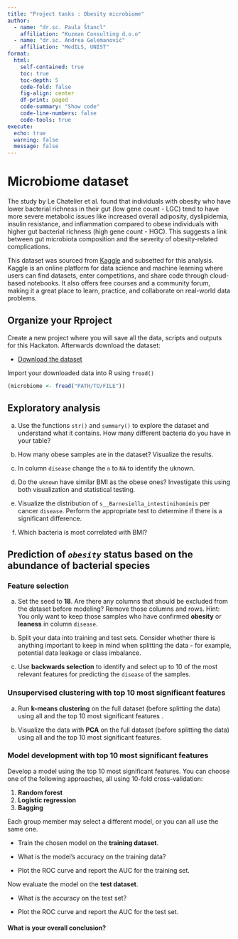 ---
title: "Project tasks : Obesity microbiome"
author: 
  - name: "dr.sc. Paula Štancl"
    affiliation: "Kuzman Consulting d.o.o"
  - name: "dr.sc. Andrea Gelemanović"
    affiliation: "MedILS, UNIST"
format:
  html:
    self-contained: true
    toc: true
    toc-depth: 5
    code-fold: false
    fig-align: center
    df-print: paged
    code-summary: "Show code"
    code-line-numbers: false
    code-tools: true
execute:
  echo: true
  warning: false
  message: false
---

# Microbiome dataset

The study by Le Chatelier et al. found that individuals with obesity who have lower bacterial richness in their gut (low gene count - LGC) tend to have more severe metabolic issues like increased overall adiposity, dyslipidemia, insulin resistance, and inflammation compared to obese individuals with higher gut bacterial richness (high gene count - HGC). This suggests a link between gut microbiota composition and the severity of obesity-related complications.

This dataset was sourced from [Kaggle](https://www.kaggle.com/datasets/antaresnyc/metagenomics) and subsetted for this analysis. Kaggle is an online platform for data science and machine learning where users can find datasets, enter competitions, and share code through cloud-based notebooks. It also offers free courses and a community forum, making it a great place to learn, practice, and collaborate on real-world data problems.

## Organize your Rproject

Create a new project where you will save all the data, scripts and outputs for this Hackaton. Afterwards download the dataset:

-   [Download the dataset](gut_obesity_subset.csv)

Import your downloaded data into R using `fread()`

```{r, eval=FALSE}
(microbiome <- fread("PATH/TO/FILE"))
```

## Exploratory analysis

a)  Use the functions `str()` and `summary()` to explore the dataset and understand what it contains. How many different bacteria do you have in your table?

b)  How many obese samples are in the dataset? Visualize the results.

c)  In column `disease` change the `n` to `NA` to identify the uknown.

d)  Do the `uknown` have similar BMI as the obese ones? Investigate this using both visualization and statistical testing.

e)  Visualize the distribution of `s__Barnesiella_intestinihominis` per cancer `disease`. Perform the appropriate test to determine if there is a significant difference.

f)  Which bacteria is most correlated with BMI?

## Prediction of *`obesity`* status based on the abundance of bacterial species

### Feature selection

a)  Set the seed to **18**. Are there any columns that should be excluded from the dataset before modeling? Remove those columns and rows. Hint: You only want to keep those samples who have confirmed **obesity** or **leaness** in column `disease`.

b)  Split your data into training and test sets. Consider whether there is anything important to keep in mind when splitting the data - for example, potential data leakage or class imbalance.

c)  Use **backwards selection** to identify and select up to 10 of the most relevant features for predicting the `disease` of the samples.

### Unsupervised clustering with top 10 most significant features

a)  Run **k-means clustering** on the full dataset (before splitting the data) using all and the top 10 most significant features .

b)  Visualize the data with **PCA** on the full dataset (before splitting the data) using all and the top 10 most significant features.

### Model development with top 10 most significant features

Develop a model using the top 10 most significant features. You can choose one of the following approaches, all using 10-fold cross-validation:

1.  **Random forest**
2.  **Logistic regression**
3.  **Bagging**

Each group member may select a different model, or you can all use the same one.

-   Train the chosen model on the **training dataset**.

-   What is the model's accuracy on the training data?

-   Plot the ROC curve and report the AUC for the training set.

Now evaluate the model on the **test dataset**.

-   What is the accuracy on the test set?

-   Plot the ROC curve and report the AUC for the test set.

#### What is your overall conclusion?
